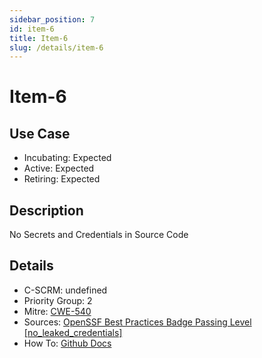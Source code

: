 ```yaml
---
sidebar_position: 7
id: item-6
title: Item-6
slug: /details/item-6
---
```


# Item-6

## Use Case

- Incubating: Expected
- Active: Expected
- Retiring: Expected

## Description

No Secrets and Credentials in Source Code

## Details

- C-SCRM: undefined
- Priority Group: 2
- Mitre: [CWE-540](https://cwe.mitre.org/data/definitions/540.html)
- Sources: [OpenSSF Best Practices Badge Passing Level [no_leaked_credentials]](https://www.bestpractices.dev/en/criteria#0.no_leaked_credentials)
- How To: [Github Docs](https://docs.github.com/en/code-security/secret-scanning/about-secret-scanning)

